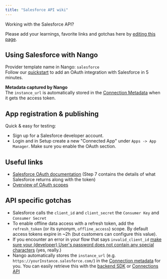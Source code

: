 ```yaml
---
title: "Salesforce API wiki"
---
```


Working with the Salesforce API?

Please add your learnings, favorite links and gotchas here by [editing this page](https://github.com/nangohq/nango/tree/master/docs/docs/providers/salesforce.md).

## Using Salesforce with Nango[](#using-salesforce-with-nango "Direct link to Using Salesforce with Nango")

Provider template name in Nango: `salesforce`  
Follow our [quickstart](/quickstart) to add an OAuth integration with Salesforce in 5 minutes.

**Metadata captured by Nango**  
The `instance_url` is automatically stored in the [Connection Metadata](/reference/core-concepts#metadata) when it gets the access token.

## App registration & publishing[](#app-registration--publishing "Direct link to App registration & publishing")

Quick & easy for testing:

* Sign up for a Salesforce developer account.
* Login and in Setup create a new "Connected App" under `Apps -> App Manager`. Make sure you enable the OAuth section.

## Useful links[](#useful-links "Direct link to Useful links")

* [Salesforce OAuth documentation](https://help.salesforce.com/s/articleView?id=sf.remoteaccess%5Fauthorization%5Fcode%5Fcredentials%5Fflow.htm&type=5) (Step 7 contains the details of what Salesforce returns along with the token)
* [Overview of OAuth scopes](https://help.salesforce.com/s/articleView?id=sf.connected%5Fapp%5Fcreate%5Fapi%5Fintegration.htm&type=5)

## API specific gotchas[](#api-specific-gotchas "Direct link to API specific gotchas")

* Salesforce calls the `client_id` and `client_secret` the `Consumer Key` and `Consumer Secret`
* To enable offline data access with a refresh token, add the `refresh_token` (or its synonym, `offline_access`) scope. By default access tokens expire in \~2h (but customers can configure this value).
* If you encounter an error in your flow that says `invalid_client_id` [make sure your (developer) User's password does not contain any special characters](https://developer.salesforce.com/forums/?id=906F00000009ABLIA2) (yes, really.)
* Nango automatically stores the `instance_url` (e.g. `https://yourInstance.salesforce.com/`) in the [Connection metadata](/reference/core-concepts#metadata) for you. You can easily retrieve this with the [backend SDK](/reference/node-sdk#connectionDetails) or [Connections API](/reference/connections-api#connectionDetails)